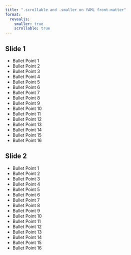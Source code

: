 ```yaml
---
title: ".scrollable and .smaller on YAML front-matter"
format:
  revealjs:
    smaller: true
    scrollable: true
---
```


## Slide 1

* Bullet Point 1
* Bullet Point 2
* Bullet Point 3
* Bullet Point 4
* Bullet Point 5
* Bullet Point 6
* Bullet Point 7
* Bullet Point 8
* Bullet Point 9
* Bullet Point 10
* Bullet Point 11
* Bullet Point 12
* Bullet Point 13
* Bullet Point 14
* Bullet Point 15
* Bullet Point 16

## Slide 2

* Bullet Point 1
* Bullet Point 2
* Bullet Point 3
* Bullet Point 4
* Bullet Point 5
* Bullet Point 6
* Bullet Point 7
* Bullet Point 8
* Bullet Point 9
* Bullet Point 10
* Bullet Point 11
* Bullet Point 12
* Bullet Point 13
* Bullet Point 14
* Bullet Point 15
* Bullet Point 16
